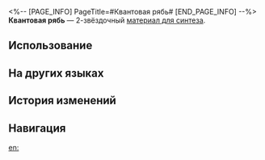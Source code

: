 <%-- [PAGE_INFO]
PageTitle=#Квантовая рябь#
[END_PAGE_INFO] --%>
{{Предмет Инфобокс
|id          = 181008
|Изображение = Предмет Квантовая рябь.png
|Тип         = Материал для синтеза
|Инвентарь   = Другие материалы
|Редкость    = 2
|Эффект      = 
|Описание    = Материал для синтеза уровня 2
|Источник1   = [[Заклёпкоград: Мнимый ткач и другие противники]]
|Источник2   = [[Магазин в Административном районе]]
}}
{{Описание|Рябь в Квантовом море.<br />Хотя это и называется рябью, на самом деле это базовая форма колебания энергии.<br /><br />''- Время, столько времени.''<br />''- Всё время в мире.''}}
'''Квантовая рябь''' — 2-звёздочный [[Материалы для синтеза|материал для синтеза]].

==Использование==
{{Используется в создании}}

==На других языках==
{{На других языках
|en   = Quantum Ripples
|zhs  = 量子涟漪
|zht  = 量子漣漪
|ja   = 量子のさざ波
|ko   = 양자의 물결
|es   = Ondas cuánticas
|fr   = Ondulations quantiques
|ru   = Квантовая рябь
|th   = Quantum Ripples
|vi   = Sóng Lượng Tử
|de   = Welle der Quanten
|id   = Quantum Ripples
|pt   = Ondas Quânticas
}}

==История изменений==
{{История изменений|3.5}}

==Навигация==
{{Материалы синтеза Навбокс}}

[[en:]]